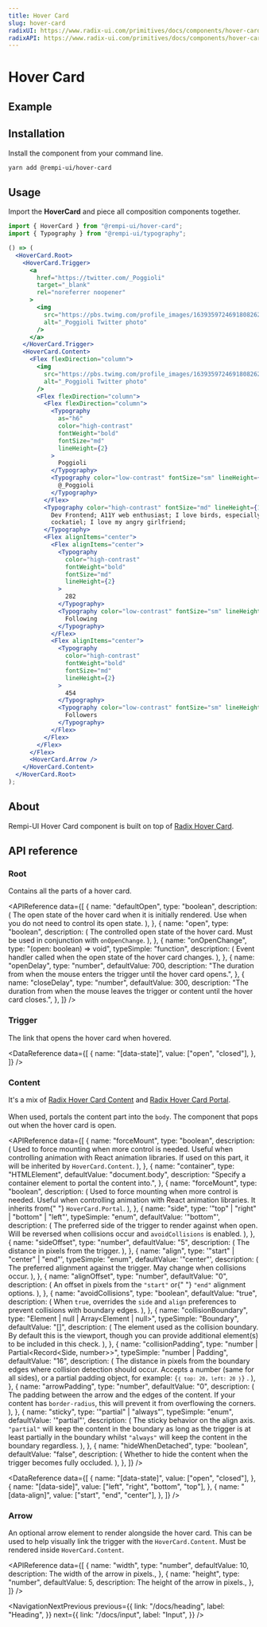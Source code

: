 ```yaml
---
title: Hover Card
slug: hover-card
radixUI: https://www.radix-ui.com/primitives/docs/components/hover-card
radixAPI: https://www.radix-ui.com/primitives/docs/components/hover-card#api-reference
---
```


# Hover Card

<Description text="For sighted users to preview content available behind a link." />

## Example

<PreviewComponent name="hover-card" />

## Installation

Install the component from your command line.

```bash
yarn add @rempi-ui/hover-card
```

## Usage

Import the <strong>HoverCard</strong> and piece all composition components together.

```jsx
import { HoverCard } from "@rempi-ui/hover-card";
import { Typography } from "@rempi-ui/typography";

() => (
  <HoverCard.Root>
    <HoverCard.Trigger>
      <a
        href="https://twitter.com/_Poggioli"
        target="_blank"
        rel="noreferrer noopener"
      >
        <img
          src="https://pbs.twimg.com/profile_images/1639359724691808262/UErOMnL2_400x400.jpg"
          alt="_Poggioli Twitter photo"
        />
      </a>
    </HoverCard.Trigger>
    <HoverCard.Content>
      <Flex flexDirection="column">
        <img
          src="https://pbs.twimg.com/profile_images/1639359724691808262/UErOMnL2_400x400.jpg"
          alt="_Poggioli Twitter photo"
        />
        <Flex flexDirection="column">
          <Flex flexDirection="column">
            <Typography
              as="h6"
              color="high-contrast"
              fontWeight="bold"
              fontSize="md"
              lineHeight={2}
            >
              Poggioli
            </Typography>
            <Typography color="low-contrast" fontSize="sm" lineHeight={2}>
              @_Poggioli
            </Typography>
          </Flex>
          <Typography color="high-contrast" fontSize="md" lineHeight={1}>
            Dev Frontend; A11Y web enthusiast; I love birds, especially my
            cockatiel; I love my angry girlfriend;
          </Typography>
          <Flex alignItems="center">
            <Flex alignItems="center">
              <Typography
                color="high-contrast"
                fontWeight="bold"
                fontSize="md"
                lineHeight={2}
              >
                282
              </Typography>
              <Typography color="low-contrast" fontSize="sm" lineHeight={2}>
                Following
              </Typography>
            </Flex>
            <Flex alignItems="center">
              <Typography
                color="high-contrast"
                fontWeight="bold"
                fontSize="md"
                lineHeight={2}
              >
                454
              </Typography>
              <Typography color="low-contrast" fontSize="sm" lineHeight={2}>
                Followers
              </Typography>
            </Flex>
          </Flex>
        </Flex>
      </Flex>
      <HoverCard.Arrow />
    </HoverCard.Content>
  </HoverCard.Root>
);
```

## About

Rempi-UI Hover Card component is built on top of [Radix Hover Card](https://www.radix-ui.com/primitives/docs/components/hover-card).

## API reference

### Root

Contains all the parts of a hover card.

<MoreInfo
  componentName="Radix Hover Card Root"
  componentLink="https://www.radix-ui.com/primitives/docs/components/hover-card#root"
/>

<APIReference
  data={[
    {
      name: "defaultOpen",
      type: "boolean",
      description: (
        <span>
          The open state of the hover card when it is initially rendered. Use
          when you do not need to control its open state.
        </span>
      ),
    },
    {
      name: "open",
      type: "boolean",
      description: (
        <span>
          The controlled open state of the hover card. Must be used in
          conjunction with <code>onOpenChange</code>.
        </span>
      ),
    },
    {
      name: "onOpenChange",
      type: "(open: boolean) => void",
      typeSimple: "function",
      description: (
        <span>
          Event handler called when the open state of the hover card changes.
        </span>
      ),
    },
    {
      name: "openDelay",
      type: "number",
      defaultValue: 700,
      description:
        "The duration from when the mouse enters the trigger until the hover card opens.",
    },
    {
      name: "closeDelay",
      type: "number",
      defaultValue: 300,
      description:
        "The duration from when the mouse leaves the trigger or content until the hover card closes.",
    },
  ]}
/>

### Trigger

The link that opens the hover card when hovered.

<MoreInfo
  componentName="Radix Hover Card Trigger"
  componentLink="https://www.radix-ui.com/primitives/docs/components/hover-card#trigger"
/>

<DataReference
  data={[
    {
      name: "[data-state]",
      value: ["open", "closed"],
    },
  ]}
/>

### Content

It's a mix of [Radix Hover Card Content](https://www.radix-ui.com/primitives/docs/components/hover-card#content) and [Radix Hover Card Portal](https://www.radix-ui.com/primitives/docs/components/hover-card#portal).<br/><br/>
When used, portals the content part into the `body`. The component that pops out when the hover card is open.

<MoreInfo
  componentName="Radix Hover Card Content"
  componentLink="https://www.radix-ui.com/primitives/docs/components/hover-card#content"
/>

<MoreInfo
  componentName="Radix Hover Card Portal"
  componentLink="https://www.radix-ui.com/primitives/docs/components/hover-card#portal"
/>

<APIReference
  data={[
    {
      name: "forceMount",
      type: "boolean",
      description: (
        <span>
          Used to force mounting when more control is needed. Useful when
          controlling animation with React animation libraries. If used on this
          part, it will be inherited by <code>HoverCard.Content</code>.
        </span>
      ),
    },
    {
      name: "container",
      type: "HTMLElement",
      defaultValue: "document.body",
      description: "Specify a container element to portal the content into.",
    },
    {
      name: "forceMount",
      type: "boolean",
      description: (
        <span>
          Used to force mounting when more control is needed. Useful when
          controlling animation with React animation libraries. It inherits from{" "}
          <code>HoverCard.Portal</code>.
        </span>
      ),
    },
    {
      name: "side",
      type: '"top" | "right" | "bottom" | "left"',
      typeSimple: "enum",
      defaultValue: '"bottom"',
      description: (
        <span>
          The preferred side of the trigger to render against when open. Will be
          reversed when collisions occur and <code>avoidCollisions</code> is
          enabled.
        </span>
      ),
    },
    {
      name: "sideOffset",
      type: "number",
      defaultValue: "5",
      description: (
        <span>
          <span>The distance in pixels from the trigger.</span>
        </span>
      ),
    },
    {
      name: "align",
      type: '"start" | "center" | "end"',
      typeSimple: "enum",
      defaultValue: '"center"',
      description: (
        <span>
          The preferred alignment against the trigger. May change when
          collisions occur.
        </span>
      ),
    },
    {
      name: "alignOffset",
      type: "number",
      defaultValue: "0",
      description: (
        <span>
          An offset in pixels from the <code>"start"</code> or{" "}
          <code>"end"</code> alignment options.
        </span>
      ),
    },
    {
      name: "avoidCollisions",
      type: "boolean",
      defaultValue: "true",
      description: (
        <span>
          When <code>true</code>, overrides the <code>side</code> and
          <code>align</code> preferences to prevent collisions with boundary edges.
        </span>
      ),
    },
    {
      name: "collisionBoundary",
      type: "Element | null | Array<Element | null>",
      typeSimple: "Boundary",
      defaultValue: "[]",
      description: (
        <span>
          The element used as the collision boundary. By default this is the
          viewport, though you can provide additional element(s) to be included
          in this check.
        </span>
      ),
    },
    {
      name: "collisionPadding",
      type: "number | Partial<Record<Side, number>>",
      typeSimple: "number | Padding",
      defaultValue: "16",
      description: (
        <span>
          The distance in pixels from the boundary edges where collision
          detection should occur. Accepts a number (same for all sides), or a
          partial padding object, for example: <code>{`{ top: 20, left: 20 }`}</code>
          .
        </span>
      ),
    },
    {
      name: "arrowPadding",
      type: "number",
      defaultValue: "0",
      description: (
        <span>
          The padding between the arrow and the edges of the content. If your
          content has <code>border-radius</code>, this will prevent it from
          overflowing the corners.
        </span>
      ),
    },
    {
      name: "sticky",
      type: '"partial" | "always"',
      typeSimple: "enum",
      defaultValue: '"partial"',
      description: (
        <span>
          The sticky behavior on the align axis. <code>"partial"</code> will
          keep the content in the boundary as long as the trigger is at least
          partially in the boundary whilst <code>"always"</code> will keep the
          content in the boundary regardless.
        </span>
      ),
    },
    {
      name: "hideWhenDetached",
      type: "boolean",
      defaultValue: "false",
      description: (
        <span>
          Whether to hide the content when the trigger becomes fully occluded.
        </span>
      ),
    },
  ]}
/>

<DataReference
  data={[
    {
      name: "[data-state]",
      value: ["open", "closed"],
    },
    {
      name: "[data-side]",
      value: ["left", "right", "bottom", "top"],
    },
    {
      name: "[data-align]",
      value: ["start", "end", "center"],
    },
  ]}
/>

### Arrow

An optional arrow element to render alongside the hover card. This can be used to help visually link the trigger with the `HoverCard.Content`. Must be rendered inside `HoverCard.Content`.

<MoreInfo
  componentName="Radix Hover Card Arrow"
  componentLink="https://www.radix-ui.com/primitives/docs/components/hover-card#arrow"
/>

<APIReference
  data={[
    {
      name: "width",
      type: "number",
      defaultValue: 10,
      description: <span>The width of the arrow in pixels.</span>,
    },
    {
      name: "height",
      type: "number",
      defaultValue: 5,
      description: <span>The height of the arrow in pixels.</span>,
    },
  ]}
/>

<NavigationNextPrevious
  previous={{
    link: "/docs/heading",
    label: "Heading",
  }}
  next={{
    link: "/docs/input",
    label: "Input",
  }}
/>
